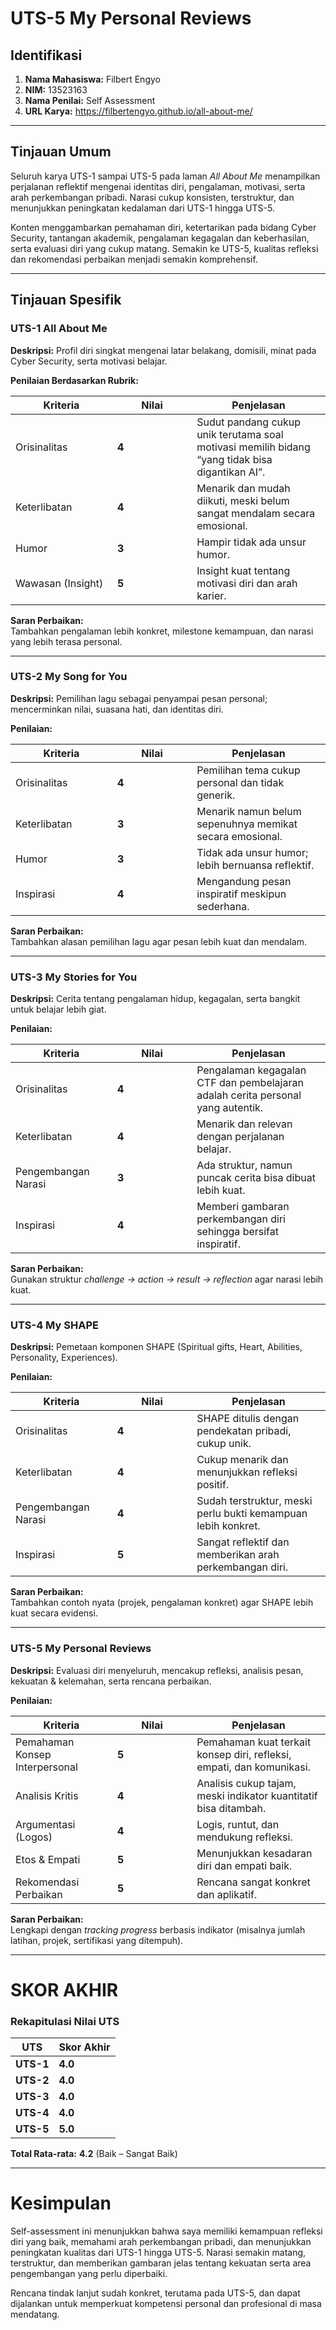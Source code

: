 # UTS-5 My Personal Reviews

## Identifikasi
1. **Nama Mahasiswa:** Filbert Engyo  
2. **NIM:** 13523163  
3. **Nama Penilai:** Self Assessment  
4. **URL Karya:** <https://filbertengyo.github.io/all-about-me/>

---

## Tinjauan Umum
Seluruh karya UTS-1 sampai UTS-5 pada laman *All About Me* menampilkan perjalanan reflektif mengenai identitas diri, pengalaman, motivasi, serta arah perkembangan pribadi. Narasi cukup konsisten, terstruktur, dan menunjukkan peningkatan kedalaman dari UTS-1 hingga UTS-5.

Konten menggambarkan pemahaman diri, ketertarikan pada bidang Cyber Security, tantangan akademik, pengalaman kegagalan dan keberhasilan, serta evaluasi diri yang cukup matang. Semakin ke UTS-5, kualitas refleksi dan rekomendasi perbaikan menjadi semakin komprehensif.

---

## Tinjauan Spesifik

### **UTS-1 All About Me**
**Deskripsi:** Profil diri singkat mengenai latar belakang, domisili, minat pada Cyber Security, serta motivasi belajar.

**Penilaian Berdasarkan Rubrik:**

| Kriteria | Nilai | Penjelasan |
|---------|-------|------------|
| Orisinalitas | **4** | Sudut pandang cukup unik terutama soal motivasi memilih bidang “yang tidak bisa digantikan AI”. |
| Keterlibatan | **4** | Menarik dan mudah diikuti, meski belum sangat mendalam secara emosional. |
| Humor | **3** | Hampir tidak ada unsur humor. |
| Wawasan (Insight) | **5** | Insight kuat tentang motivasi diri dan arah karier. |

**Saran Perbaikan:**  
Tambahkan pengalaman lebih konkret, milestone kemampuan, dan narasi yang lebih terasa personal.

---

### **UTS-2 My Song for You**
**Deskripsi:** Pemilihan lagu sebagai penyampai pesan personal; mencerminkan nilai, suasana hati, dan identitas diri.

**Penilaian:**

| Kriteria | Nilai | Penjelasan |
|---------|-------|------------|
| Orisinalitas | **4** | Pemilihan tema cukup personal dan tidak generik. |
| Keterlibatan | **3** | Menarik namun belum sepenuhnya memikat secara emosional. |
| Humor | **3** | Tidak ada unsur humor; lebih bernuansa reflektif. |
| Inspirasi | **4** | Mengandung pesan inspiratif meskipun sederhana. |

**Saran Perbaikan:**  
Tambahkan alasan pemilihan lagu agar pesan lebih kuat dan mendalam.

---

### **UTS-3 My Stories for You**
**Deskripsi:** Cerita tentang pengalaman hidup, kegagalan, serta bangkit untuk belajar lebih giat.

**Penilaian:**

| Kriteria | Nilai | Penjelasan |
|---------|-------|------------|
| Orisinalitas | **4** | Pengalaman kegagalan CTF dan pembelajaran adalah cerita personal yang autentik. |
| Keterlibatan | **4** | Menarik dan relevan dengan perjalanan belajar. |
| Pengembangan Narasi | **3** | Ada struktur, namun puncak cerita bisa dibuat lebih kuat. |
| Inspirasi | **4** | Memberi gambaran perkembangan diri sehingga bersifat inspiratif. |

**Saran Perbaikan:**  
Gunakan struktur *challenge → action → result → reflection* agar narasi lebih kuat.

---

### **UTS-4 My SHAPE**
**Deskripsi:** Pemetaan komponen SHAPE (Spiritual gifts, Heart, Abilities, Personality, Experiences).

**Penilaian:**

| Kriteria | Nilai | Penjelasan |
|---------|-------|------------|
| Orisinalitas | **4** | SHAPE ditulis dengan pendekatan pribadi, cukup unik. |
| Keterlibatan | **4** | Cukup menarik dan menunjukkan refleksi positif. |
| Pengembangan Narasi | **4** | Sudah terstruktur, meski perlu bukti kemampuan lebih konkret. |
| Inspirasi | **5** | Sangat reflektif dan memberikan arah perkembangan diri. |

**Saran Perbaikan:**  
Tambahkan contoh nyata (projek, pengalaman konkret) agar SHAPE lebih kuat secara evidensi.

---

### **UTS-5 My Personal Reviews**
**Deskripsi:** Evaluasi diri menyeluruh, mencakup refleksi, analisis pesan, kekuatan & kelemahan, serta rencana perbaikan.

**Penilaian:**

| Kriteria | Nilai | Penjelasan |
|---------|-------|------------|
| Pemahaman Konsep Interpersonal | **5** | Pemahaman kuat terkait konsep diri, refleksi, empati, dan komunikasi. |
| Analisis Kritis | **4** | Analisis cukup tajam, meski indikator kuantitatif bisa ditambah. |
| Argumentasi (Logos) | **4** | Logis, runtut, dan mendukung refleksi. |
| Etos & Empati | **5** | Menunjukkan kesadaran diri dan empati baik. |
| Rekomendasi Perbaikan | **5** | Rencana sangat konkret dan aplikatif. |

**Saran Perbaikan:**  
Lengkapi dengan *tracking progress* berbasis indikator (misalnya jumlah latihan, projek, sertifikasi yang ditempuh).

---

# SKOR AKHIR

### Rekapitulasi Nilai UTS

| UTS | Skor Akhir |
|------|-----------|
| **UTS-1** | **4.0** |
| **UTS-2** | **4.0** |
| **UTS-3** | **4.0** |
| **UTS-4** | **4.0** |
| **UTS-5** | **5.0** |

**Total Rata-rata:** **4.2** (Baik – Sangat Baik)

---

# Kesimpulan

Self-assessment ini menunjukkan bahwa saya memiliki kemampuan refleksi diri yang baik, memahami arah perkembangan pribadi, dan menunjukkan peningkatan kualitas dari UTS-1 hingga UTS-5. Narasi semakin matang, terstruktur, dan memberikan gambaran jelas tentang kekuatan serta area pengembangan yang perlu diperbaiki.

Rencana tindak lanjut sudah konkret, terutama pada UTS-5, dan dapat dijalankan untuk memperkuat kompetensi personal dan profesional di masa mendatang.


